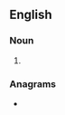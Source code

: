 ==English==

===Noun===
{{head|en|noun plural form}}

# {{plural of|lender|lang=en}}

===Anagrams===
* {{l|en|slender}}